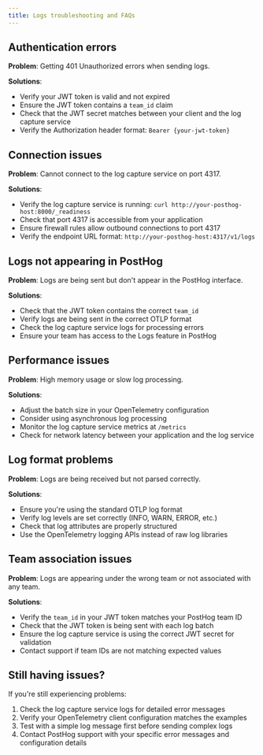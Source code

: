 ```yaml
---
title: Logs troubleshooting and FAQs
---
```


## Authentication errors

**Problem**: Getting 401 Unauthorized errors when sending logs.

**Solutions**:
- Verify your JWT token is valid and not expired
- Ensure the JWT token contains a `team_id` claim
- Check that the JWT secret matches between your client and the log capture service
- Verify the Authorization header format: `Bearer {your-jwt-token}`

## Connection issues

**Problem**: Cannot connect to the log capture service on port 4317.

**Solutions**:
- Verify the log capture service is running: `curl http://your-posthog-host:8000/_readiness`
- Check that port 4317 is accessible from your application
- Ensure firewall rules allow outbound connections to port 4317
- Verify the endpoint URL format: `http://your-posthog-host:4317/v1/logs`

## Logs not appearing in PostHog

**Problem**: Logs are being sent but don't appear in the PostHog interface.

**Solutions**:
- Check that the JWT token contains the correct `team_id`
- Verify logs are being sent in the correct OTLP format
- Check the log capture service logs for processing errors
- Ensure your team has access to the Logs feature in PostHog

## Performance issues

**Problem**: High memory usage or slow log processing.

**Solutions**:
- Adjust the batch size in your OpenTelemetry configuration
- Consider using asynchronous log processing
- Monitor the log capture service metrics at `/metrics`
- Check for network latency between your application and the log service

## Log format problems

**Problem**: Logs are being received but not parsed correctly.

**Solutions**:
- Ensure you're using the standard OTLP log format
- Verify log levels are set correctly (INFO, WARN, ERROR, etc.)
- Check that log attributes are properly structured
- Use the OpenTelemetry logging APIs instead of raw log libraries

## Team association issues

**Problem**: Logs are appearing under the wrong team or not associated with any team.

**Solutions**:
- Verify the `team_id` in your JWT token matches your PostHog team ID
- Check that the JWT token is being sent with each log batch
- Ensure the log capture service is using the correct JWT secret for validation
- Contact support if team IDs are not matching expected values

## Still having issues?

If you're still experiencing problems:

1. Check the log capture service logs for detailed error messages
2. Verify your OpenTelemetry client configuration matches the examples
3. Test with a simple log message first before sending complex logs
4. Contact PostHog support with your specific error messages and configuration details
